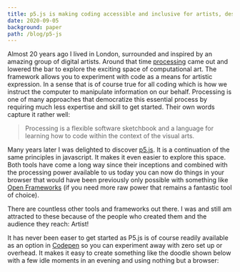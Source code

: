 ```yaml
---
title: p5.js is making coding accessible and inclusive for artists, designers, educators, beginners, and anyone else!
date: 2020-09-05
background: paper
path: /blog/p5-js
---
```



Almost 20 years ago I lived in London, surrounded and inspired by an amazing group of digital artists. Around that time [processing](https://processing.org) came out and lowered  the bar to explore the exciting space of computational art. The framework allows you to experiment with code as a means for artistic expression. In a sense that is of course true for all coding which is how we instruct the computer to manipulate information on our behalf. Processing is one of many approaches that democratize this essential process by requiring much less expertise and skill to get started. Their own words capture it rather well: 

> Processing is a flexible software sketchbook and a language for learning how to code within the context of the visual arts. 

Many years later I was delighted to discover [p5.js](https://p5js.org). It is a continuation of the same principles in javascript. It makes it even easier to explore this space. Both tools have come a long way since their inceptions and combined with the  processing power available to us today you can now do things in your browser that would have been previously only possible with something like [Open Frameworks](https://openframeworks.cc) (if you need more raw power that remains a fantastic tool of choice).

There are countless other tools and frameworks out there. I was and still am attracted to these because of the people who created them and the audience they reach: Artist!

It has never been easer to get started as P5.js is of course readily available as an option in [Codepen](https://codepen.io/kohlhofer/pen/MWKEzBR) so you can experiment away with zero set up or overhead. It makes it easy to create something like the doodle shown below with a few idle moments in an evening and using nothing but a browser: 

<Codepen hash="MWKEzBR" user="kohlhofer" height="300" defaultTab="preview" preview="false" />

